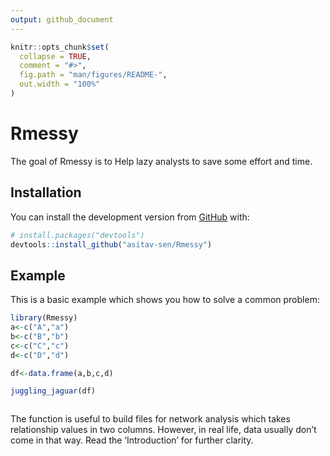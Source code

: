 ```yaml
---
output: github_document
---
```


<!-- README.md is generated from README.Rmd. Please edit that file -->

```r
knitr::opts_chunk$set(
  collapse = TRUE,
  comment = "#>",
  fig.path = "man/figures/README-",
  out.width = "100%"
)
```

# Rmessy

<!-- badges: start -->
<!-- badges: end -->

The goal of Rmessy is to Help lazy analysts to save some effort and time.

## Installation

You can install the development version from [GitHub](https://github.com/) with:

``` r
# install.packages("devtools")
devtools::install_github("asitav-sen/Rmessy")
```

## Example

This is a basic example which shows you how to solve a common problem:

```r
library(Rmessy)
a<-c("A","a")
b<-c("B","b")
c<-c("C","c")
d<-c("D","d")

df<-data.frame(a,b,c,d)

juggling_jaguar(df)



```
The function is useful to build files for network analysis which takes relationship values in two columns. However, in real life, data usually don't come in that way. Read the 'Introduction' for further clarity.

